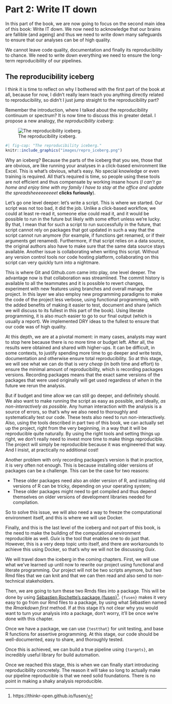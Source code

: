# Part 2: Write IT down

In this part of the book, we are now going to focus on the second main idea of
this book: Write IT down. We now need to acknowledge that our brains are
fallible (and ageing) and thus we need to write down many safeguards to ensure
that our analyses can be of high quality.

We cannot leave code quality, documentation and finally its reproducibility 
to chance. We need to write down everything we need to ensure the long-term
reproducibility of our pipelines.

## The reproducibility iceberg

I think it is time to reflect on why I bothered with the first part of the book
at all, because for now, I didn’t really learn teach you anything directly related
to reproducibility, so didn’t I just jump straight to the reproducibility part?

Remember the introduction, where I talked about the reproducibility continuum or
spectrum? It is now time to discuss this in greater detail. I propose a new
analogy, *the reproducibility iceberg*:

::: {.content-hidden when-format="pdf"}
<figure>
    <img src="images/repro_iceberg.png"
         alt="The reproducibility iceberg."></img>
    <figcaption>The reproducibility iceberg.</figcaption>
</figure>
:::

::: {.content-visible when-format="pdf"}
```r
#| fig-cap: "The reproducibility iceberg."
knitr::include_graphics("images/repro_iceberg.png")
```
:::

Why an iceberg? Because the parts of the iceberg that you see, those that are
obvious, are like running your analyses in a click-based environment like Excel.
This is what’s obvious, what’s easy. No special knowledge or even training is
required. All that’s required is time, so people using these tools are not
efficient and thus compensate by working insane hours (*I can’t go home and
enjoy time with my family I have to stay at the office and update the
spreadsheeeeeeeeet* **clicks furiously**).

Let’s go one level deeper: let’s write a script. This is where we started. Our
script was not too bad, it did the job. Unlike a click-based workflow, we could
at least re-read it, someone else could read it, and it would be possible to run
in the future but likely with some effort unless we’re lucky. By that, I mean
that for such a script to run successfully in the future, that script cannot
rely on packages that got updated in such a way that the script cannot run
anymore (for example, if functions get renamed, or if their arguments get
renamed). Furthermore, if that script relies on a data source, the original
authors also have to make sure that the same data source stays available.
Another issue is collaborating when writing this script. Without any version
control tools nor code hosting platform, collaborating on this script can very
quickly turn into a nightmare.

This is where Git and Github.com came into play, one level deeper. The
advantage now is that collaboration was streamlined. The commit history is
available to all the teammates and it is possible to revert changes, experiment
with new features using branches and overall manage the project. In this layer
we also employ new programming paradigms to make the code of the project less
verbose, using functional programming, with the added benefits of making it
easier to test, document and share (which we will discuss to its fullest in this
part of the book). Using literate programming, it is also much easier to go to
our final output (which is usually a report). We implemented DRY ideas to the
fullest to ensure that our code was of high quality.

At this depth, we are at a pivotal moment: in many cases, analysts may want to
stop here because there is no more time or budget left. After all, the results
were obtained and shared with higher-ups. It can be difficult, in some contexts,
to justify spending more time to go deeper and write tests, documentation and
otherwise ensure total reproducibility. So at this stage, we will see what we
can do that is *very cheap* (in both time and effort) to ensure the minimal
amount of reproducibility, which is recording packages versions. Recording
packages means that the exact same versions of the packages that were used
originally will get used regardless of *when* in the future we rerun the
analysis.

But if budget and time allow we can still go deeper, and definitely should. We
also want to make running the script as easy as possible, and ideally, *as
non-interactively as possible*. Any human interaction with the analysis is a
source of errors, so that’s why we also need to thoroughly and systematically
test our code. These tests also need to run non-interactively. Also, using the
tools described in part two of this book, we can actually set up the project,
right from the very beginning, in a way that it will be reproducible quite
naturally. By using the right tools and setting things up right, we don’t really
need to invest more time to make things reproducible. The project will simply be
reproducible because it was engineered that way. And I insist, at practically
no additional cost!

Another problem with only recording packages’s version is that in practice, it
is very often not enough. This is because installing older versions of packages
can be a challenge. This can be the case for two reasons:

- These older packages need also an older version of R, and installing old versions of R can be tricky, depending on your operating system;
- These older packages might need to get compiled and thus depend themselves on older versions of development libraries needed for compilation.

So to solve this issue, we will also need a way to freeze the computational
environment itself, and this is where we will use Docker.

Finally, and this is the last level of the iceberg and not part of this book,
is the need to make the building of the computational environment reproducible
as well. *Guix* is the tool that enables one to do just that. However, this is a
very deep topic unto itself, and there are workarounds to achieve this using
Docker, so that’s why we will not be discussing *Guix*.

We will travel down the iceberg in the coming chapters. First, we will use what
we’ve learned up until now to rewrite our project using functional and literate
programming. Our project will not be two scripts anymore, but two Rmd files that
we can knit and that we can then read and also send to non-technical
stakeholders.

Then, we are going to turn these two Rmds files into a package. This will be
done by using [Sébastien Rochette’s package
{fusen}](https://thinkr-open.github.io/fusen/)^[https://thinkr-open.github.io/fusen/].
`{fusen}` makes it very easy to go from our Rmd files to a package, by using
what Sébastien named the *Rmarkdown first* method. If at this stage it’s not
clear why you would want to turn your analysis into a package, don’t worry,
it’ll be once we’re done with this chapter.

Once we have a package, we can use `{testthat}` for unit testing, and base R
functions for assertive programming. At this stage, our code should be
well-documented, easy to share, and thoroughly tested.

Once this is achieved, we can build a true pipeline using `{targets}`, an
incredibly useful library for build automation.

Once we reached this stage, this is when we can finally start introducing
reproducibility concretely. The reason it will take so long to actually make our
pipeline reproducible is that we need solid foundations. There is no point in
making a shaky analysis reproducible.
